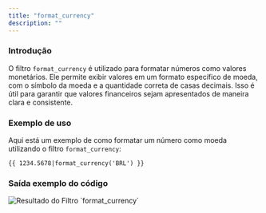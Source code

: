 ```yaml
---
title: "format_currency"
description: ""
---
```


### Introdução

O filtro `format_currency` é utilizado para formatar números como valores monetários. Ele permite exibir valores em um formato específico de moeda, com o símbolo da moeda e a quantidade correta de casas decimais. Isso é útil para garantir que valores financeiros sejam apresentados de maneira clara e consistente.

### Exemplo de uso

Aqui está um exemplo de como formatar um número como moeda utilizando o filtro `format_currency`:

```twig
{{ 1234.5678|format_currency('BRL') }}
```

### Saída exemplo do código

<img
  src="assets/format_currency.png"
  alt="Resultado do Filtro `format_currency`"
/>
